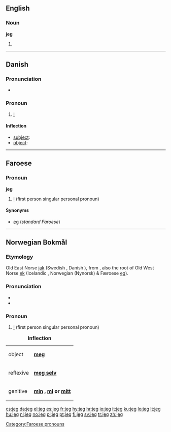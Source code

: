 {{also|jég}}
==English==

===Noun===
'''jeg'''

# {{context|machinery}} {{alternative spelling of|jig}}

----

==Danish==

===Pronunciation===
* {{IPA|/jaj/|[jɑj]|lang=da}}

===Pronoun===
{{infl|da|pronoun}}

# {{personal}} [[I#English|I]]

====Inflection====
* [[subject]]: {{l|da|jeg}}
* [[object]]: {{l|da|mig}}

----

==Faroese==

===Pronoun===
'''jeg'''

# {{Suðuroy}} [[I]] (first person singular personal pronoun)

====Synonyms====
* [[eg]] (''standard Faroese'')

[[Category:Faroese pronouns]]

----

==Norwegian Bokmål==

===Etymology===
Old East Norse [[jak]] (Swedish {{l|sv|jag}}, Danish {{l|da|jeg}}), from {{proto|Germanic|ek|lang=nb}}, also the root of Old West Norse [[ek]] (Icelandic {{l|is|ég}}, Norwegian (Nynorsk) & Færoese [[eg]]).

===Pronunciation===
* {{IPA|/jæɪ̯/|lang=no}}
* {{audio|No-jeg.ogg|Audio}}

===Pronoun===
{{infl|no|pronoun}}

# [[I]] (first person singular personal pronoun)

{| class="prettytable"
|+ '''Inflection'''
|-
| object || '''[[meg]]'''
|-
| reflexive || '''[[meg selv]]'''
|-
| genitive || '''[[min]] {{m}}, [[mi]] {{f}} or [[mitt]] {{n}}'''
|}

[[cs:jeg]]
[[da:jeg]]
[[el:jeg]]
[[es:jeg]]
[[fr:jeg]]
[[hy:jeg]]
[[hr:jeg]]
[[io:jeg]]
[[it:jeg]]
[[ku:jeg]]
[[lo:jeg]]
[[lt:jeg]]
[[hu:jeg]]
[[nl:jeg]]
[[no:jeg]]
[[pl:jeg]]
[[pt:jeg]]
[[fi:jeg]]
[[sv:jeg]]
[[tr:jeg]]
[[zh:jeg]]